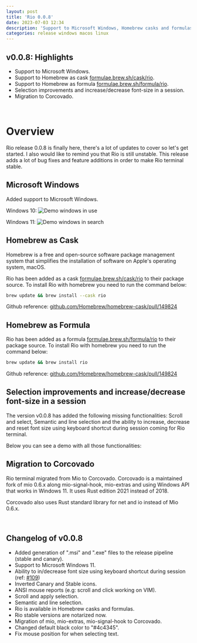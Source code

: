 ```yaml
---
layout: post
title: 'Rio 0.0.8'
date: 2023-07-03 12:34
description: 'Support to Microsoft Windows, Homebrew casks and formulas, migration to Corcovado, selection improvements and increase/decrease font-size in a session.'
categories: release windows macos linux
---
```



## v0.0.8: Highlights

- Support to Microsoft Windows.
- Support to Homebrew as cask [formulae.brew.sh/cask/rio](https://formulae.brew.sh/cask/rio).
- Support to Homebrew as formula [formulae.brew.sh/formula/rio](https://formulae.brew.sh/formula/rio).
- Selection improvements and increase/decrease font-size in a session.
- Migration to Corcovado.

<br />

# Overview

Rio release 0.0.8 is finally here, there's a lot of updates to cover so let's get started. I also would like to remind you that Rio is still unstable. This release adds a lot of bug fixes and feature additions in order to make Rio terminal stable.

## Microsoft Windows

Added support to Microsoft Windows.

Windows 10:
![Demo windows in use](../static/assets/posts/0.0.8/demo-windows-11.png)

Windows 11:
![Demo windows in search](../static/assets/posts/0.0.8/demo-windows-11.png)

## Homebrew as Cask

Homebrew is a free and open-source software package management system that simplifies the installation of software on Apple's operating system, macOS.

Rio has been added as a cask [formulae.brew.sh/cask/rio](https://formulae.brew.sh/cask/rio) to their package source. To install Rio with homebrew you need to run the command below:

```sh
brew update && brew install --cask rio
```

Github reference: [github.com/Homebrew/homebrew-cask/pull/149824](https://github.com/Homebrew/homebrew-cask/pull/149824)

## Homebrew as Formula

Rio has been added as a formula [formulae.brew.sh/formula/rio](https://formulae.brew.sh/formula/rio) to their package source. To install Rio with homebrew you need to run the command below:

```sh
brew update && brew install rio
```

Github reference: [github.com/Homebrew/homebrew-cask/pull/149824](https://github.com/Homebrew/homebrew-core/pull/134295)

## Selection improvements and increase/decrease font-size in a session

The version v0.0.8 has added the following missing functionalities: Scroll and select, Semantic and line selection and the ability to increase, decrease and reset font size using keyboard shortcut during session coming for Rio terminal.

Below you can see a demo with all those functionalities:

<Tweet id="1673705339336761344" />

## Migration to Corcovado

Rio terminal migrated from Mio to Corcovado. Corcovado is a maintained fork of mio 0.6.x along mio-signal-hook, mio-extras and using Windows API that works in Windows 11. It uses Rust edition 2021 instead of 2018.

Corcovado also uses Rust standard library for net and io instead of Mio 0.6.x.

<br />

## Changelog of v0.0.8

- Added generation of ".msi" and ".exe" files to the release pipeline (stable and canary).
- Support to Microsoft Windows 11.
- Ability to in/decrease font size using keyboard shortcut during session (ref: [#109](https://github.com/raphamorim/rio/issues/109))
- Inverted Canary and Stable icons.
- ANSI mouse reports (e.g: scroll and click working on VIM).
- Scroll and apply selection.
- Semantic and line selection.
- Rio is available in Homebrew casks and formulas.
- Rio stable versions are notarized now.
- Migration of mio, mio-extras, mio-signal-hook to Corcovado.
- Changed default black color to "#4c4345".
- Fix mouse position for when selecting text.
